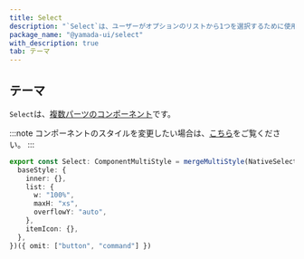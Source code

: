 ```yaml
---
title: Select
description: "`Select`は、ユーザーがオプションのリストから1つを選択するために使用されるコンポーネントです。"
package_name: "@yamada-ui/select"
with_description: true
tab: テーマ
---
```


## テーマ

`Select`は、[複数パーツのコンポーネント](/styled-system/theming/component-style#複数パーツのコンポーネント)です。

:::note
コンポーネントのスタイルを変更したい場合は、[こちら](/styled-system/theming/customize-theme#コンポーネントのスタイルを変更する)をご覧ください。
:::

```ts
export const Select: ComponentMultiStyle = mergeMultiStyle(NativeSelect, Menu, {
  baseStyle: {
    inner: {},
    list: {
      w: "100%",
      maxH: "xs",
      overflowY: "auto",
    },
    itemIcon: {},
  },
})({ omit: ["button", "command"] })
```
